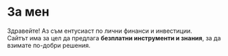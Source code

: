 # За мен

Здравейте! Аз съм ентусиаст по лични финанси и инвестиции.  
Сайтът има за цел да предлага **безплатни инструменти и знания**, за да взимате по-добри решения.  
